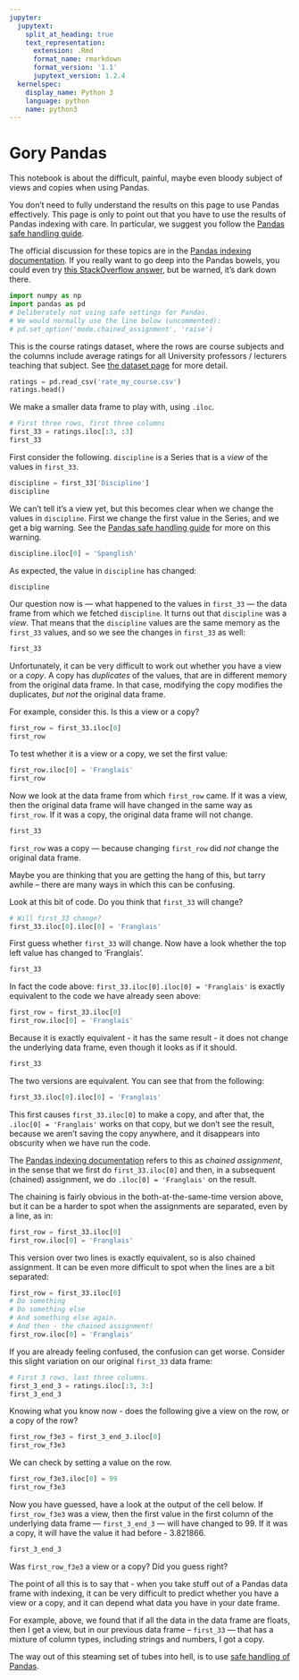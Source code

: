 ```yaml
---
jupyter:
  jupytext:
    split_at_heading: true
    text_representation:
      extension: .Rmd
      format_name: rmarkdown
      format_version: '1.1'
      jupytext_version: 1.2.4
  kernelspec:
    display_name: Python 3
    language: python
    name: python3
---
```


# Gory Pandas

This notebook is about the difficult, painful, maybe even bloody subject of
views and copies when using Pandas.

You don't need to fully understand the results on this page to use Pandas
effectively.  This page is only to point out that you have to use the results
of Pandas indexing with care.  In particular, we suggest you follow the [Pandas
safe handling guide](safe_pandas).

The official discussion for these topics are in the [Pandas indexing
documentation](https://pandas.pydata.org/pandas-docs/stable/user_guide/indexing.html#returning-a-view-versus-a-copy).
If you really want to go deep into the Pandas bowels, you could even try [this
StackOverflow answer](https://stackoverflow.com/a/23296545), but be warned,
it's dark down there.

```python
import numpy as np
import pandas as pd
# Deliberately not using safe settings for Pandas.
# We would normally use the line below (uncommented):
# pd.set_option('mode.chained_assignment', 'raise')
```

This is the course ratings dataset, where the rows are course subjects and the
columns include average ratings for all University professors / lecturers
teaching that subject. See [the dataset page](../data/rate_my_professors) for more detail.

```python
ratings = pd.read_csv('rate_my_course.csv')
ratings.head()
```

We make a smaller data frame to play with, using `.iloc`.

```python
# First three rows, first three columns
first_33 = ratings.iloc[:3, :3]
first_33
```

First consider the following.  `discipline` is a Series that is a *view* of the
values in `first_33`.

```python
discipline = first_33['Discipline']
discipline
```

We can't tell it's a view yet, but this becomes clear when we change the values
in `discipline`.  First we change the first value in the Series, and we get
a big warning.  See the [Pandas safe handling guide](safe_pandas) for more on this warning.

```python
discipline.iloc[0] = 'Spanglish'
```

As expected, the value in `discipline` has changed:

```python
discipline
```

Our question now is --- what happened to the values in `first_33` --- the data
frame from which we fetched `discipline`.  It turns out that  `discipline` was
a *view*. That means that the `discipline` values are the same memory as the
`first_33` values, and so we see the changes in `first_33` as well:

```python
first_33
```

Unfortunately, it can be very difficult to work out whether you have a view or
a *copy*.  A copy has *duplicates* of the values, that are in different memory
from the original data frame.  In that case, modifying the copy modifies the
duplicates, *but not* the original data frame.

For example, consider this.  Is this a view or a copy?

```python
first_row = first_33.iloc[0]
first_row
```

To test whether it is a view or a copy, we set the first value:

```python
first_row.iloc[0] = 'Franglais'
first_row
```

Now we look at the data frame from which `first_row` came.   If it was a view, then the original data frame will have changed in the same way as `first_row`.  If it was a copy, the original data frame will not change.

```python
first_33
```

`first_row` was a copy --- because changing `first_row` did *not* change the
original data frame.

Maybe you are thinking that you are getting the hang of this, but tarry awhile -- there are many ways in which this can be confusing.

Look at this bit of code.   Do you think that `first_33` will change?

```python
# Will first_33 change?
first_33.iloc[0].iloc[0] = 'Franglais'
```

First guess whether `first_33` will change.  Now have a look whether the top
left value has changed to 'Franglais'.

```python
first_33
```

In fact the code above: `first_33.iloc[0].iloc[0] = 'Franglais'` is exactly
equivalent to the code we have already seen above:

```python
first_row = first_33.iloc[0]
first_row.iloc[0] = 'Franglais'
```

Because it is exactly equivalent - it has the same result - it does not change the underlying data frame, even though it looks as if it should.

```python
first_33
```

The two versions are equivalent.  You can see that from the following:

```python
first_33.iloc[0].iloc[0] = 'Franglais'
```

This first causes `first_33.iloc[0]` to make a copy, and after that, the
`.iloc[0] = 'Franglais'` works on that copy, but we don't see the result,
because we aren't saving the copy anywhere, and it disappears into obscurity
when we have run the code.

The [Pandas indexing
documentation](https://pandas.pydata.org/pandas-docs/stable/user_guide/indexing.html#returning-a-view-versus-a-copy)
refers to this as *chained assignment*, in the sense that we first do
`first_33.iloc[0]` and then, in a subsequent (chained) assignment, we do
`.iloc[0] = 'Franglais'` on the result.

The chaining is fairly obvious in the both-at-the-same-time version above, but it can be a harder to spot when the assignments are separated, even by a line, as in:

```python
first_row = first_33.iloc[0]
first_row.iloc[0] = 'Franglais'
```

This version over two lines is exactly equivalent, so is also chained
assignment.  It can be even more difficult to spot when the lines are a bit separated:

```python
first_row = first_33.iloc[0]
# Do something
# Do something else
# And something else again.
# And then - the chained assignment!
first_row.iloc[0] = 'Franglais'
```

If you are already feeling confused, the confusion can get worse.  Consider
this slight variation on our original `first_33` data frame:

```python
# First 3 rows, last three columns.
first_3_end_3 = ratings.iloc[:3, 3:]
first_3_end_3
```

Knowing what you know now - does the following give a view on the row, or a copy of the row?

```python
first_row_f3e3 = first_3_end_3.iloc[0]
first_row_f3e3
```

We can check by setting a value on the row.

```python
first_row_f3e3.iloc[0] = 99
first_row_f3e3
```

Now you have guessed, have a look at the output of the cell below.  If
`first_row_f3e3` was a view, then the first value in the first column of the
underlying data frame --- `first_3_end_3` --- will have changed to 99.  If it
was a copy, it will have the value it had before - 3.821866.

```python
first_3_end_3
```

Was `first_row_f3e3` a view or a copy?  Did you guess right?

The point of all this is to say that - when you take stuff out of a Pandas data
frame with indexing, it can be very difficult to predict whether you have
a view or a copy, and it can depend what data you have in your date frame.

For example, above, we found that if all the data in the data frame are floats,
then I get a view, but in our previous data frame -- `first_33` --- that has
a mixture of column types, including strings and numbers, I got a copy.

The way out of this steaming set of tubes into hell, is to use [safe handling
of Pandas](safe_pandas).
